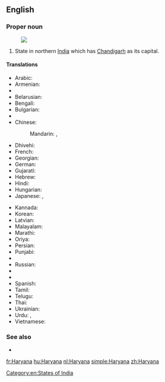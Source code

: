 ==English==
{{wikipedia}}

===Proper noun===
{{en-proper noun}}
[[Image:Haryana in India (disputed hatched).svg|thumb|]]
# State in northern [[India]] which has [[Chandigarh]] as its capital.

====Translations====
{{trans-top|state}}
* Arabic: {{t-|ar|هاريانا|f|tr=hariyaana}}
* Armenian: {{t-|hy|Հարյանա|tr=Haryana}}
* {{trreq|Assamese}}
* Belarusian: {{t-|be|Хар'яна|f|tr=Xar'jána}}
* Bengali: {{t-|bn|হরিয়ানা|sc=Beng}}
* Bulgarian: {{t-|bg|Харяна|f|tr=Harjána}}
* {{trreq|Chhattisgarhi}}
* Chinese:
*: Mandarin: {{t|cmn|哈里亞納邦|sc=Hani}},  {{t|cmn|哈里亚纳邦|tr=Hālǐyànà-bāng|sc=Hani}}
* Dhivehi: {{t|dv|ހަރިޔާނާ|sc=Thaa}}
* French: {{t+|fr|Haryana}}
* Georgian: {{t-|ka|ჰარიანა|sc=Geor}}
* German: {{t-|de|Haryana}}
* Gujarati: {{t-|gu|હરિયાણા|tr=hariyāṇā|sc=Gujr}}
* Hebrew: {{t-|he|הריאנה}}
* Hindi: {{t+|hi|हरियाणा|tr=hariyāṇā}}
* Hungarian: {{t+|hu|Harijána}}
* Japanese: {{t-|ja|ハリヤーナー州|tr=Hariyānā-shū}},  {{t-|ja|ハリヤーナー|tr=Hariyānā}}
{{trans-mid}}
* Kannada: {{t+|kn|ಹರಿಯಾಣ|tr=hariyāṇa|sc=Knda}}
* Korean: {{t-|ko|하리아나 주|tr=hariana ju|sc=Kore}}
* Latvian: {{t|lv|Harjāna}}
* Malayalam: {{t-|ml|ഹരിയാണ|tr=hariyāṇa|sc=Mlym}}
* Marathi: {{t-|mr|हरियाणा|tr=hariyāṇā|sc=Deva}}
* Oriya: {{t-|or|ହରିଆନା|sc=Orya}}
* Persian: {{t-|fa|هاریانا}}
* Punjabi: {{t-|pa|ਹਰਿਆਣਾ|sc=Guru}}
* {{trreq|Rajasthani}}
* Russian: {{t-|ru|Харьяна|f|tr=Xar'jána}}
* {{trreq|Santali}}
* {{trreq|Sikkimese}}
* Spanish: {{t-|es|Haryana}}
* Tamil: {{t-|ta|அரியானா|tr=ariyāṉā|sc=Taml}}
* Telugu: {{t+|te|హర్యానా}}
* Thai: {{t-|th|รัฐหรยาณา|tr=rát hŏn-yaa-naa}}
* Ukrainian: {{t-|uk|Хар'яна|f|tr=Xar'jána}}
* Urdu: {{t-|ur|ہریانہ|tr=hariyāṇā}}, {{t-|ur|ہاریانا|tr=hariyāṇā}}
* Vietnamese: {{t-|vi|Haryana}}
{{trans-bottom}}

===See also===
* {{list|en|states of India}}

[[Category:en:States of India]]

[[fr:Haryana]]
[[hu:Haryana]]
[[nl:Haryana]]
[[simple:Haryana]]
[[zh:Haryana]]